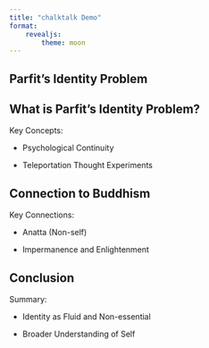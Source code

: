 ```yaml
---
title: "chalktalk Demo"
format: 
    revealjs:
        theme: moon
---
```


## Parfit's Identity Problem

::: {.fragment ttv="Today, we are exploring Parfit's identity problem, which challenges traditional notions of personal identity and connects to the philosophies of Buddhism."}
:::

## What is Parfit's Identity Problem?

::: {.fragment tts="Parfit's identity problem argues that personal identity is not what matters in survival. He questions whether we have a permanent identity over time."}
Key Concepts:
:::

::: {.fragment tts="Personal identity might be based on psychological continuity rather than a fixed essence."}
- Psychological Continuity
:::

::: {.fragment tts="Parfit introduces thought experiments like teleportation scenarios to challenge our understanding of identity."}
- Teleportation Thought Experiments
:::

## Connection to Buddhism

::: {.fragment tts="Buddhism, like Parfit, questions the idea of a permanent self, suggesting that what we call 'self' is just a collection of changing elements."}
Key Connections:
:::

::: {.fragment tts="The concept of 'Anatta' or 'non-self' in Buddhism rejects the notion of a permanent, unchanging self."}
- Anatta (Non-self)
:::

::: {.fragment tts="Buddhist philosophy teaches that understanding the impermanent nature of self can lead to enlightenment and reduced suffering."}
- Impermanence and Enlightenment
:::

## Conclusion

::: {.fragment tts="Both Parfit and Buddhism challenge the traditional views of identity, promoting a perspective where identity is fluid and non-essential."}
Summary:
:::

::: {.fragment tts="Questioning the nature of identity can lead to deeper insights into human existence and consciousness."}
- Identity as Fluid and Non-essential
:::

::: {.fragment tts="By exploring these ideas, we can gain new perspectives on who we are and what it means to be a person."}
- Broader Understanding of Self
:::